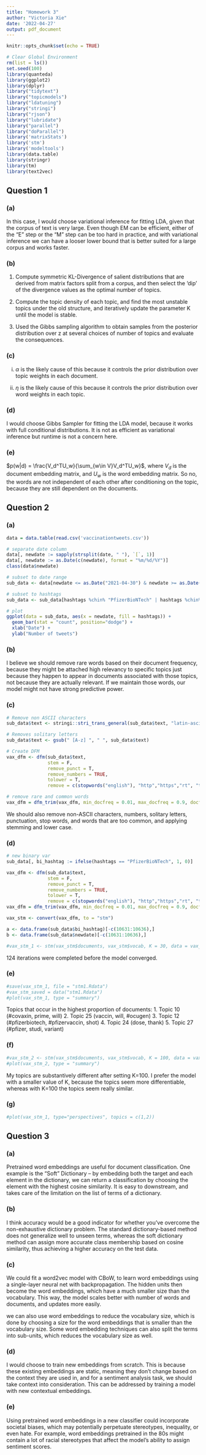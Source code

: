```yaml
---
title: "Homework 3"
author: "Victoria Xie"
date: '2022-04-27'
output: pdf_document
---
```


```r
knitr::opts_chunk$set(echo = TRUE)

# Clear Global Environment
rm(list = ls())
set.seed(100)
library(quanteda)
library(ggplot2)
library(dplyr)
library("tidytext")
library("topicmodels")
library("ldatuning")
library("stringi")
library("rjson")
library("lubridate")
library("parallel")
library("doParallel")
library('matrixStats')
library('stm')
library('modeltools')
library(data.table)
library(stringr)
library(tm)
library(text2vec)

```

## Question 1
### (a)
In this case, I would choose variational inference for fitting LDA, given that the corpus of text is very large. Even though EM can be efficient, either of the "E" step or the "M" step can be too hard in practice, and with variational inference we can have a looser lower bound that is better suited for a large corpus and works faster.

### (b)
1. Compute symmetric KL-Divergence of salient distributions that are derived from matrix factors split from a corpus, and then select the 'dip' of the divergence values as the optimal number of topics.

2. Compute the topic density of each topic, and find the most unstable topics under the old structure, and iteratively update the parameter K until the model is stable.

3. Used the Gibbs sampling algorithm to obtain samples from the posterior distribution over z at several choices of number of topics and evaluate the consequences.

### (c)
i) $\alpha$ is the likely cause of this because it controls the prior distribution over topic weights in each document.

ii) $\eta$ is the likely cause of this because it controls the prior distribution over word weights in each topic.

### (d)
I would choose Gibbs Sampler for fitting the LDA model, because it works with full conditional distributions. It is not as efficient as variational inference but runtime is not a concern here. 

### (e)
$p(w|d) = \frac{V_d^TU_w}{\sum_{w\in V}V_d^TU_w}$, where $V_d$ is the document embedding matrix, and $U_w$  is the word embedding matrix. So no, the words are not independent of each other after conditioning on the topic, because they are still dependent on the documents.

## Question 2
### (a)
```r
data = data.table(read.csv('vaccinationtweets.csv'))

# separate date column
data[, newdate := sapply(strsplit(date, " "), `[`, 1)]
data[, newdate := as.Date(c(newdate), format = "%m/%d/%Y")]
class(data$newdate)

# subset to date range
sub_data <- data[newdate <= as.Date("2021-04-30") & newdate >= as.Date("2021-01-01")]

# subset to hashtags
sub_data <- sub_data[hashtags %chin% "PfizerBioNTech" | hashtags %chin% "Covaxin"]

# plot
ggplot(data = sub_data, aes(x = newdate, fill = hashtags)) + 
  geom_bar(stat = "count", position="dodge") +
  xlab("Date") +
  ylab("Number of tweets")

```
### (b)
I believe we should remove rare words based on their document frequency, because they might be attached high relevancy to specific topics just because they happen to appear in documents associated with those topics, not because they are actually relevant. If we maintain those words, our model might not have strong predictive power. 

### (c)
```r
# Remove non ASCII characters
sub_data$text <- stringi::stri_trans_general(sub_data$text, "latin-ascii")

# Removes solitary letters
sub_data$text <- gsub(" [A-z] ", " ", sub_data$text)

# Create DFM
vax_dfm <- dfm(sub_data$text, 
               stem = F, 
               remove_punct = T, 
               remove_numbers = TRUE,
               tolower = T, 
               remove = c(stopwords("english"), "http","https","rt", "t.co"))

# remove rare and common words
vax_dfm = dfm_trim(vax_dfm, min_docfreq = 0.01, max_docfreq = 0.9, docfreq_type = "prop") 
```
We should also remove non-ASCII characters, numbers, solitary letters, punctuation, stop words, and words that are too common, and applying stemming and lower case.

### (d)
```r
# new binary var
sub_data[, bi_hashtag := ifelse(hashtags == "PfizerBioNTech", 1, 0)]

vax_dfm <- dfm(sub_data$text, 
               stem = F, 
               remove_punct = T, 
               remove_numbers = TRUE,
               tolower = T, 
               remove = c(stopwords("english"), "http","https","rt", "t.co"))
vax_dfm = dfm_trim(vax_dfm, min_docfreq = 0.01, max_docfreq = 0.9, docfreq_type = "prop") 

vax_stm <- convert(vax_dfm, to = "stm")

a <- data.frame(sub_data$bi_hashtag)[-c(10631:10636),]
b <- data.frame(sub_data$newdate)[-c(10631:10636),]

#vax_stm_1 <- stm(vax_stm$documents, vax_stm$vocab, K = 30, data = vax_stm$meta, init.type = "Spectral", prevalence = ~a + s(b)) 

```
124 iterations were completed before the model converged.

### (e)
```r
#save(vax_stm_1, file = "stm1.Rdata")
#vax_stm_saved = data("stm1.Rdata")
#plot(vax_stm_1, type = "summary")
```
Topics that occur in the highest proportion of documents: 
1. Topic 10 (#covaxin, prime, will)
2. Topic 25 (vaccin, will, #ocugen)
3. Topic 12 (#pfizerbiotech, #pfizervaccin, shot)
4. Topic 24 (dose, thank)
5. Topic 27 (#pfizer, studi, variant)

### (f)
```r
#vax_stm_2 <- stm(vax_stm$documents, vax_stm$vocab, K = 100, data = vax_stm$meta, init.type = "Spectral", #prevalence = ~a + s(b)) 
#plot(vax_stm_2, type = "summary")
```
My topics are substantively different after setting K=100. I prefer the model with a smaller value of K, because the topics seem more differentiable, whereas with K=100 the topics seem really similar.

### (g)
```r
#plot(vax_stm_1, type="perspectives", topics = c(1,2))
```




## Question 3
### (a)
Pretrained word embeddings are useful for document classification. One example is the "Soft" Dictionary -- by embedding both the target and each element in the dictionary, we can return a classification by choosing the element with the highest cosine similarity. It is easy to downstream, and takes care of the limitation on the list of terms of a dictionary.

### (b)
I think accuracy would be a good indicator for whether you’ve overcome the non-exhaustive dictionary problem. The standard dictionary-based method does not generalize well to unseen terms, whereas the soft dictionary method can assign more accurate class membership based on cosine similarity, thus achieving a higher accuracy on the test data.

### (c)
We could fit a word2vec model with CBoW, to learn word embeddings using a single-layer neural net with backpropagation. The hidden units then become the word embeddings, which have a much smaller size than the vocabulary. This way, the model scales better with number of words and documents, and updates more easily.

we can also use word embeddings to reduce the vocabulary size, which is done by choosing a size for the word embeddings that is smaller than the vocabulary size. Some word embedding techniques can also split the terms into sub-units, which reduces the vocabulary size as well.

### (d)
I would choose to train new embeddings from scratch. This is because these existing embeddings are static, meaning they don't change based on the context they are used in, and for a sentiment analysis task, we should take context into consideration. This can be addressed by training a model with new contextual embeddings.

### (e)
Using pretrained word embeddings in a new classifier could incorporate societal biases, which may potentially perpetuate stereotypes, inequality, or even hate. For example, word embeddings pretrained in the 80s might contain a lot of racial stereotypes that affect the model's ability to assign sentiment scores. 





